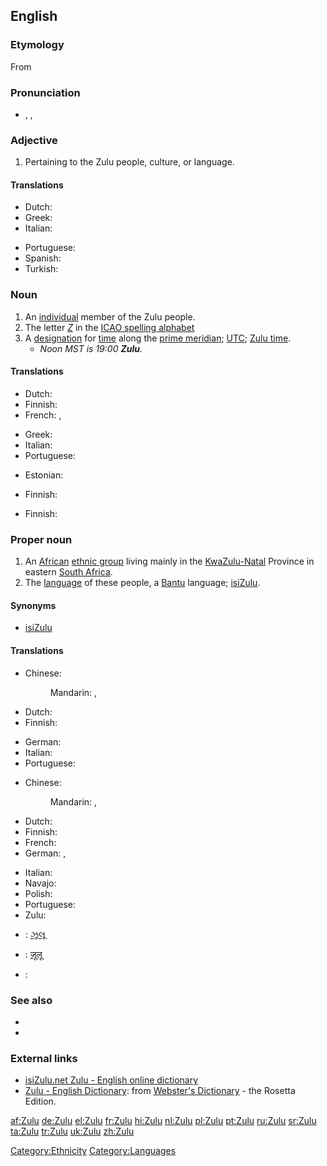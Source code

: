 {{interwiktionary|code=zu}}
{{also|zulu|zulú|zulù}}
==English==
{{wikipedia|Zulu (disambiguation)}}
===Etymology===
From {{etyl|zu}}

===Pronunciation===
* {{enPR|zo͞o'lo͞o}}, {{IPA|/ˈzuːluː/}}, {{SAMPA|/"zu:lu:/}}

===Adjective===
{{en-adj|-}}

# Pertaining to the Zulu people, culture, or language.

====Translations====
{{trans-top|pertaining to the Zulu people, culture, or language}}
* Dutch: {{t+|nl|Zoeloe}}
* Greek: {{t+|el|Ζουλού}}
* Italian: {{t-|it|zulù}}
{{trans-mid}}
* Portuguese: {{t+|pt|zulu}}
* Spanish: {{t+|es|zulú}}
* Turkish: {{t+|tr|Zulu}}
{{trans-bottom}}

===Noun===
{{en-noun}}

# An [[individual]] member of the Zulu people.
# The letter ''[[Z]]'' in the [[ICAO spelling alphabet]]
# A [[designation]] for [[time]] along the [[prime meridian]]; [[UTC]]; [[Zulu time]].
#* ''Noon MST is 19:00 '''Zulu'''.''

====Translations====
{{trans-top|member of the Zulu people}}
* Dutch: {{t+|nl|Zoeloe|m}}
* Finnish: {{t+|fi|zulu}}
* French: {{t+|fr|Zoulou|m}}, {{t+|fr|Zouloue|f}}
{{trans-mid}}
* Greek: {{t+|el|Ζουλού}}
* Italian: {{t-|it|zulù|m|f}}
* Portuguese: {{t+|pt|zulu}}
{{trans-bottom}}

{{trans-top|the letter "Z" in ICAO spelling alphabet}}
* Estonian: {{t+|et|Zürich}}
{{trans-mid}}
* Finnish: {{t+|fi|tseta}}
{{trans-bottom}}

{{trans-top|Zulu time}}
* Finnish: {{t-|fi|UTC}}
{{trans-mid}}
{{trans-bottom}}

===Proper noun===
{{en-proper noun}}

# An [[African]] [[ethnic group]] living mainly in the [[KwaZulu-Natal]] Province in eastern [[South Africa]].
# The [[language]] of these people, a [[Bantu]] language; [[isiZulu]].

====Synonyms====
* {{italbrac|language}} [[isiZulu]]

====Translations====
{{trans-top|African ethnic group}}
* Chinese:
*: Mandarin: {{t|cmn|祖魯族人|sc=Hani}}, {{t|cmn|祖鲁族人|tr=Zǔlǔ zúrén|sc=Hani}}
* Dutch: {{t|nl|Zoeloes||p}}
* Finnish: {{t-|fi|zulut|p}}
{{trans-mid}}
* German: {{t+|de|Zulu}}
* Italian: {{t-|it|zulù|m|f}}
* Portuguese: {{t+|pt|zulu}}
{{trans-bottom}}

{{trans-top|language}}
* Chinese:
*: Mandarin: {{t-|cmn|祖魯語|sc=Hani}}, {{t-|cmn|祖鲁语|tr=Zǔlǔyǔ|sc=Hani}}
* Dutch: {{t+|nl|Zoeloe|n}}
* Finnish: {{t+|fi|zulu}}
* French: {{t+|fr|zoulou|m}}
* German: {{t+|de|Zulu}}, {{t-|de|Bantu}}
{{trans-mid}}
* Italian: {{t-|it|zulù|m}}
* Navajo: {{tø|nv|Zulu Dineʼé bizaad}}
* Polish: {{t-|pl|zulu|n}}
* Portuguese: {{t+|pt|zulu}}
* Zulu: {{t-|zu|isiZulu|xs=Zulu}}
{{trans-bottom}}

{{checktrans-top}}
* {{ttbc|Gujarati}}: [[ઝૂલૂ]]
* {{ttbc|Hindi}}: [[ज़ूलू]]
{{trans-mid}}
* {{ttbc|Interlingua}}: {{t-|ia|Zulu|xs=Interlingua}}
{{trans-bottom}}

===See also===
* {{langcat}}
* {{ISO 639|link=Ethnologue|1code=zu|code=zul}}

===External links===
* [http://isizulu.net/ isiZulu.net Zulu - English online dictionary]
* [http://www.websters-online-dictionary.org/definition/Zulu-english/ Zulu - English Dictionary]: from [http://www.websters-online-dictionary.org/ Webster's Dictionary] - the Rosetta Edition.

[[Category:Ethnicity]]
[[Category:Languages]]

[[af:Zulu]]
[[de:Zulu]]
[[el:Zulu]]
[[fr:Zulu]]
[[hi:Zulu]]
[[nl:Zulu]]
[[pl:Zulu]]
[[pt:Zulu]]
[[ru:Zulu]]
[[sr:Zulu]]
[[ta:Zulu]]
[[tr:Zulu]]
[[uk:Zulu]]
[[zh:Zulu]]